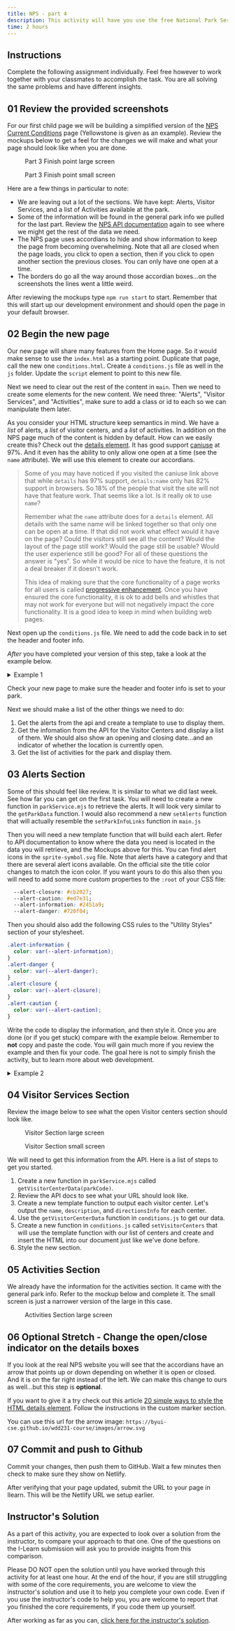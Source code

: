 ```yaml
---
title: NPS - part 4
description: This activity will have you use the free National Park Service api to recreate a simplified version of an NPS website for the park or monument of your choice. Part four will add our first child page-the Current Conditions.
time: 2 hours
---
```




## Instructions

Complete the following assignment individually. Feel free however to work together with your classmates to accomplish the task. You are all solving the same problems and have different insights.

## **01** Review the provided screenshots

For our first child page we will be building a simplified version of the [NPS Current Conditions](https://www.nps.gov/yell/planyourvisit/conditions.htm) page (Yellowstone is given as an example). Review the mockups below to get a feel for the changes we will make and what your page should look like when you are done.


<Figure src="/images/nps-conditions-lg.webp" alt="Part 3 finished large screen">Part 3 Finish point large screen</Figure>
<Figure src="/images/nps-conditions-sm.webp" alt="Part 3 finished small screen">Part 3 Finish point small screen</Figure>

Here are a few things in particular to note:

- We are leaving out a lot of the sections. We have kept: Alerts, Visitor Services, and a list of Activities available at the park.
- Some of the information will be found in the general park info we pulled for the last part. Review the [NPS API documentation](https://www.nps.gov/subjects/developer/api-documentation.htm) again to see where we might get the rest of the data we need.
- The NPS page uses accordians to hide and show information to keep the page from becoming overwhelming. Note that all are closed when the page loads, you click to open a section, then if you click to open another section the previous closes. You can only have one open at a time.
- The borders do go all the way around those accordian boxes...on the screenshots the lines went a little weird.

After reviewing the mockups type `npm run start` to start. Remember that this will start up our development environment and should open the page in your default browser.

## **02** Begin the new page

Our new page will share many features from the Home page. So it would make sense to use the `index.html` as a starting point. Duplicate that page, call the new one `conditions.html`. Create a `conditions.js` file as well in the `js` folder. Update the `script` element to point to this new file.

Next we need to clear out the rest of the content in `main`. Then we need to create some elements for the new content. We need three: "Alerts", "Visitor Services", and "Activities", make sure to add a class or id to each so we can manipulate them later.

As you consider your HTML structure keep semantics in mind. We have a *list* of alerts, a *list* of visitor centers, and a *list* of activities. In addition on the NPS page much of the content is hidden by default. How can we easily create this? Check out the [details element](https://developer.mozilla.org/en-US/docs/Web/HTML/Element/details). It has good support [caniuse](https://caniuse.com/?search=details) at 97%. And it even has the ability to only allow one  open at a time (see the `name` attribute). We will use this element to create our accordians.

>Some of you may have noticed if you visited the caniuse link above that while `details` has 97% support, `details:name` only has 82% support in browsers. So 18% of the people that visit the site will not have that feature work. That seems like a lot. Is it really ok to use `name`?
>
>Remember what the `name` attribute does for a `details` element. All details with the same name will be linked together so that only one can be open at a time. If that did not work what effect would it have on the page? Could the visitors still see all the content? Would the layout of the page still work? Would the page still be usable? Would the user experience still be good? For all of these questions the answer is "yes".  So while it would be nice to have the feature, it is not a deal breaker if it doesn't work.
>
> This idea of making sure that the core functionality of a page works for all users is called [progressive enhancement](https://developer.mozilla.org/en-US/docs/Glossary/Progressive_Enhancement). Once you have ensured the core functionality, it is ok to add bells and whistles that may not work for everyone but will not negatively impact the core functionality. It is a good idea to keep in mind when building web pages.

Next open up the `conditions.js` file. We need to add the code back in to set the header and footer info.

*After* you have completed your version of this step, take a look at the example below.

<details>

<summary>Example 1</summary>

```html
<main id="main">
      <h1>Current Conditions</h1>
      <section class="alerts">
        <h2>Alerts</h2>
        <ul></ul>
      </section>
      <section class="visitor">
        <h2>Visitor Services</h2>
        <details name="current-details">
          <summary>Visitor Centers</summary>
          <ul></ul>
        </details>
      </section>
      <section class="activities">
        <h2>Activities</h2>
        <details name="current-details">
          <summary>All Activities</summary>
          <ul></ul>
        </details>
      </section>
    </main>
```

```javascript
import { getParkData } from "./parkService.mjs";
import setHeaderFooter from "./setHeaderFooter.mjs";

async function init() {
  const parkData = await getParkData();
  setHeaderFooter(parkData);
}

init();
```

</details>

Check your new page to make sure the header and footer info is set to your park.

Next we should make a list of the other things we need to do:

1. Get the alerts from the api and create a template to use to display them.
2. Get the infomation from the API for the Visitor Centers and display a list of them. We should also show an opening and closing date...and an indicator of whether the location is currently open.
3. Get the list of activities for the park and display them.

## **03** Alerts Section

Some of this should feel like review. It is similar to what we did last week. See how far you can get on the first task. You will need to create a new function in `parkService.mjs` to retrieve the alerts. It will look very similar to the `getParkData` function. I would also recommend a new `setAlerts` function that will actually resemble the `setParkInfoLinks` function in `main.js`

Then you will need a new template function that will build each alert. Refer to API documentation to know where the data you need is located in the data you will retrieve, and the Mockups above for this. You can find alert icons in the `sprite-symbol.svg` file. Note that alerts have a category and that there are several alert icons available. On the official site the title color changes to match the icon color. If you want yours to do this also then you will need to add some more custom properties to the `:root` of your CSS file:

```css
  --alert-closure: #cb2027;
  --alert-caution: #ed7e31;
  --alert-information: #2451a9;
  --alert-danger: #720f04;
```

Then you should also add the following CSS rules to the "Utility Styles" section of your stylesheet.

```css
.alert-information {
  color: var(--alert-information);
}
.alert-danger {
  color: var(--alert-danger);
}
.alert-closure {
  color: var(--alert-closure);
}
.alert-caution {
  color: var(--alert-caution);
}
```

Write the code to display the information, and then style it. Once you are done (or if you get stuck) compare with the example below. Remember to **not** copy and paste the code. You will gain much more if you review the example and then fix your code. The goal here is not to simply finish the activity, but to learn more about web development.

<details>

<summary>Example 2</summary>

### templates.js

```javascript
// templates.mjs
export function alertTemplate(alert) {
  let alertType = "";
  // most of the alerts are one word and line up with the icons nicely. "Park Closure" is the exception
  switch (alert.category) {
    case "Park Closure":
      alertType = "closure";
      break;
    default:
      alertType = alert.category.toLowerCase();
  }
  return `<li class="alert">
  <svg class="icon" focusable="false" aria-hidden="true"><use xmlns:xlink="http://www.w3.org/1999/xlink" xlink:href="/images/sprite.symbol.svg#alert-${alertType}"></use></svg>
  <div>
    <h3 class="alert-${alertType}">${alert.title}</h3>
    <p>${alert.description}</p>
  </div></li>`;
}
```

### conditions.js

```javascript
// conditions.js
import { getParkData, getParkAlerts } from "./parkService.mjs";
import { alertTemplate } from "./templates.mjs";
import setHeaderFooter from "./setHeaderFooter.mjs";

function setAlerts(alerts) {
  const alertsContainer = document.querySelector(".alerts > ul");
  alertsContainer.innerHTML = "";
  const html = alerts.map(alertTemplate);
  alertsContainer.insertAdjacentHTML("beforeend", html.join(""));
}

async function init() {
  const parkData = await getParkData();
  const alerts = await getParkAlerts(parkData.parkCode);
  setHeaderFooter(parkData);
  setAlerts(alerts);
}

init();
```

### styles.css

```css
/* alerts */

.alerts > ul {
  list-style: none;
  padding: 0;
}

.alert {
  margin: 0.5rem;
  padding: 0.5rem 0 0.8rem 0;
  display: flex;
  gap: 1em;
  border-bottom: 1px solid var(--bs-grey-3);
}

.alert h3 {
  margin: 0;
  font-size: 1.2em;
}

.alert p {
  margin: 0;
}

.alert svg {
  height: 30px;
  width: 30px;
  margin: 0.25em;
  flex: 0 0 auto;
}
```

</details>

## **04** Visitor Services Section

Review the image below to see what the open Visitor centers section should look like.

<Figure src="/images/nps-conditions-visitor-lg.webp" alt="Visitor section open large screen">Visitor Section large screen</Figure>
<Figure src="/images/nps-conditions-visitor-sm.webp" alt="Visitor section open small screen">Visitor Section small screen</Figure>

We will need to get this information from the API. Here is a list of steps to get you started.

1. Create a new function in `parkService.mjs` called `getVisitorCenterData(parkCode)`.
2. Review the API docs to see what your URL should look like.
3. Create a new template function to output each visitor center. Let's output the `name`, `description`, and `directionsInfo` for each center.
4. Use the `getVisitorCenterData` function in `conditions.js` to get our data.
5. Create a new function in `conditions.js` called `setVisitorCenters` that will use the template function with our list of centers and create and insert the HTML into our document just like we've done before.
6. Style the new section. 


## **05** Activities Section

We already have the information for the activities section. It came with the general park info. Refer to the mockup below and complete it. The small screen is just a narrower version of the large in this case.

<Figure src="/images/nps-conditions-activities-lg.webp" alt="Activities section large screen">Activities Section large screen</Figure>

## **06** Optional Stretch - Change the open/close indicator on the details boxes

If you look at the real NPS website you will see that the accordians have an arrow that points up or down depending on whether it is open or closed. And it is on the far right instead of the left. We can make this change to ours as well...but this step is **optional**. 

If you want to give it a try check out this article [20 simple ways to style the HTML details element](https://www.sitepoint.com/style-html-details-element/). Follow the instructions in the custom marker section.

You can use this url for the arrow image: `https://byui-cse.github.io/wdd231-course/images/arrow.svg`

## **07** Commit and push to Github

Commit your changes, then push them to GitHub. Wait a few minutes then check to make sure they show on Netlify.

After verifying that your page updated, submit the URL to your page in Ilearn. This will be the Netlify URL we setup earlier.

## Instructor's Solution

As a part of this activity, you are expected to look over a solution from the instructor, to compare your approach to that one. One of the questions on the I-Learn submission will ask you to provide insights from this comparison.

Please DO NOT open the solution until you have worked through this activity for at least one hour. At the end of the hour, if you are still struggling with some of the core requirements, you are welcome to view the instructor's solution and use it to help you complete your own code. Even if you use the instructor's code to help you, you are welcome to report that you finished the core requirements, if you code them up yourself.

After working as far as you can, [click here for the instructor's solution](https://github.com/matkat99/nps/tree/unit-3).